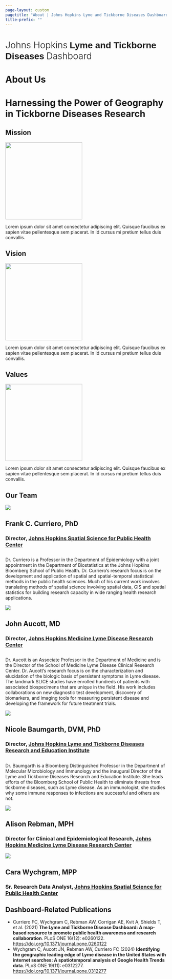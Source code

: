 ```yaml
---
page-layout: custom
pagetitle: "About | Johns Hopkins Lyme and Tickborne Diseases Dashboard"
title-prefix: ""
---
```


:::::::: {#about-us-header .container-fluid}
::::::: container
:::::: grid
::::: g-col-12
::: {#about-us-title .div}
<h1>[Johns Hopkins]{style="font-weight:300;"} [Lyme and Tickborne Diseases]{style="color:var(--bud-green);font-family:'proxima-nova', sans-serif;"} [Dashboard]{style="font-weight:300;"}</h1>
:::

::: {#about-us-leaf .div}
<h1>About Us</h1>
:::
:::::
::::::
:::::::
::::::::

::::::::::::: {#about-us-mission .container-fluid}
:::::::::::: container
:::: grid
::: g-col-12
<h1>Harnessing the Power of Geography in Tickborne Diseases Research</h1>
:::
::::

::::::::: {#mission-grid .grid}
:::: {#mission-1 .g-col-lg-4 .g-col-md-4 .g-col-sm-12}
<h2>Mission</h2>

::: {#mission-1-icon .div}
![](images/mission-map.svg){style="height:15rem;width:15rem;"}
:::

<p>Lorem ipsum dolor sit amet consectetur adipiscing elit. Quisque faucibus ex sapien vitae pellentesque sem placerat. In id cursus mi pretium tellus duis convallis.</p>
::::

:::: {#mission-2 .g-col-lg-4 .g-col-md-4 .g-col-sm-12}
<h2>Vision</h2>

::: {#mission-2-icon .div}
![](images/mission-binoculars.svg){style="height:15rem;width:15rem;"}
:::

<p>Lorem ipsum dolor sit amet consectetur adipiscing elit. Quisque faucibus ex sapien vitae pellentesque sem placerat. In id cursus mi pretium tellus duis convallis.</p>
::::

:::: {#mission-3 .g-col-lg-4 .g-col-md-4 .g-col-sm-12}
<h2>Values</h2>

::: {#mission-3-icon .div}
![](images/mission-one-health.svg){style="height:15rem;width:15rem;"}
:::

<p>Lorem ipsum dolor sit amet consectetur adipiscing elit. Quisque faucibus ex sapien vitae pellentesque sem placerat. In id cursus mi pretium tellus duis convallis.</p>
::::
:::::::::
::::::::::::
:::::::::::::

:::::::::::::: {#about-us-team .container-fluid}
::::::::::::: container
:::: grid
::: g-col-12
<h2>Our Team</h2>
:::
::::

:::::::::: {#team-grid .grid}
::: {#team-1 .g-col-lg-4 .g-col-md-4 .g-col-sm-12}
![](images/curriero.jpg)

<h2>Frank C. Curriero, PhD</h2>

<h3>Director, [Johns Hopkins Spatial Science for Public Health Center](https://publichealth.jhu.edu/spatial-science-for-public-health-center){target="_blank"}</h3>

<p style="margin-top:1.8rem;">

Dr. Curriero is a Professor in the Department of Epidemiology with a joint appointment in the Department of Biostatistics at the Johns Hopkins Bloomberg School of Public Health. Dr. Curriero's research focus is on the development and application of spatial and spatial-temporal statistical methods in the public health sciences. Much of his current work involves translating methods of spatial science involving spatial data, GIS and spatial statistics for building research capacity in wide ranging health research applications.

</p>
:::

::: {#team-2 .g-col-lg-4 .g-col-md-4 .g-col-sm-12}
![](images/aucott.jpg)

<h2>John Aucott, MD</h2>

<h3>Director, [Johns Hopkins Medicine Lyme Disease Research Center](https://www.hopkinslyme.org/){target="_blank"}</h3>

<p style="margin-top:1.8rem;">

Dr. Aucott is an Associate Professor in the Department of Medicine and is the Director of the School of Medicine Lyme Disease Clinical Research Center. Dr. Aucott’s research focus is on the characterization and elucidation of the biologic basis of persistent symptoms in Lyme disease. The landmark SLICE studies have enrolled hundreds of patients with associated biospecimens that are unique in the field. His work includes collaborations on new diagnostic test development, discovery of biomarkers, and imaging tools for measuring persistent disease and developing the framework for future treatment trials.

</p>
:::

::: {#team-3 .g-col-lg-4 .g-col-md-4 .g-col-sm-12}
![](images/baumgarth.jpg)

<h2>Nicole Baumgarth, DVM, PhD</h2>

<h3>Director, [Johns Hopkins Lyme and Tickborne Diseases Research and Education Institute](https://publichealth.jhu.edu/giving/get-inspired/johns-hopkins-lyme-and-tickborne-diseases-research-and-education-institute){target="_blank"}</h3>

<p style="margin-top:1.8rem;">

Dr. Baumgarth is a Bloomberg Distinguished Professor in the Department of Molecular Microbiology and Immunology and the inaugural Director of the Lyme and Tickborne Diseases Research and Education Institute. She leads efforts of the Bloomberg School of Public Health to eliminate threats from tickborne diseases, such as Lyme disease. As an immunologist, she studies why some immune responses to infections are successful and others are not.

</p>
:::

::: {.g-col-lg-2 .g-col-md-2 .g-col-sm-0}
:::

::: {#team-4 .g-col-lg-4 .g-col-md-4 .g-col-sm-12}
![](images/rebman.jpg)

<h2>Alison Rebman, MPH</h2>

<h3>Director for Clinical and Epidemiological Research, [Johns Hopkins Medicine Lyme Disease Research Center](https://www.hopkinslyme.org/){target="_blank"}</h3>
:::

::: {#team-5 .g-col-lg-4 .g-col-md-4 .g-col-sm-12}
![](images/wychgram.jpg)

<h2>Cara Wychgram, MPP</h2>

<h3>Sr. Research Data Analyst, [Johns Hopkins Spatial Science for Public Health Center](https://publichealth.jhu.edu/spatial-science-for-public-health-center){target="_blank"}</h3>
:::

::: {.g-col-lg-2 .g-col-md-2 .g-col-sm-0}
:::
::::::::::
:::::::::::::
::::::::::::::

:::::: {#about-pubs .container-fluid}
::::: container
:::: grid
::: g-col-12
<h2>Dashboard-Related Publications</h2>

<ul>

<li>Curriero FC, Wychgram C, Rebman AW, Corrigan AE, Kvit A, Shields T, et al. (2021) [The Lyme and Tickborne Disease Dashboard: A map-based resource to promote public health awareness and research collaboration]{style="font-weight:700;"}. PLoS ONE 16(12): e0260122. [https://doi.org/10.1371/journal.pone.0260122](https://doi.org/10.1371/journal.pone.0260122){target="_blank"}</li>

<li>Wychgram C, Aucott JN, Rebman AW, Curriero FC (2024) [Identifying the geographic leading edge of Lyme disease in the United States with internet searches: A spatiotemporal analysis of Google Health Trends data]{style="font-weight:700;"}. PLoS ONE 19(11): e0312277. [https://doi.org/10.1371/journal.pone.0312277](https://doi.org/10.1371/journal.pone.0312277){target="_blank"}</li>

</ul>
:::
::::
:::::
::::::
